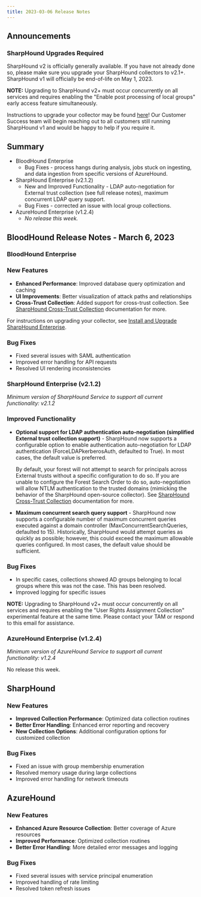 ```yaml
---
title: 2023-03-06 Release Notes
---
```


## Announcements

### SharpHound Upgrades Required

SharpHound v2 is officially generally available. If you have not already done so, please make sure you upgrade your SharpHound collectors to v2.1+. SharpHound v1 will officially be end-of-life on May 1, 2023.

**NOTE:** Upgrading to SharpHound v2+ must occur concurrently on all services and requires enabling the "Enable post processing of local groups" early access feature simultaneously.

Instructions to upgrade your collector may be found [here](/install-data-collector/install-sharphound/install-upgrade)! Our Customer Success team will begin reaching out to all customers still running SharpHound v1 and would be happy to help if you require it.

## Summary

* BloodHound Enterprise
    * Bug Fixes - process hangs during analysis, jobs stuck on ingesting, and data ingestion from specific versions of AzureHound.
* SharpHound Enterprise (v2.1.2)
    * New and Improved Functionality - LDAP auto-negotiation for External trust collection (see full release notes), maximum concurrent LDAP query support.
    * Bug Fixes - corrected an issue with local group collections.
* AzureHound Enterprise (v1.2.4)
    * _No release this week._

## BloodHound Release Notes - March 6, 2023

### BloodHound Enterprise

### New Features

- **Enhanced Performance**: Improved database query optimization and caching
- **UI Improvements**: Better visualization of attack paths and relationships
- **Cross-Trust Collection**: Added support for cross-trust collection. See [SharpHound Cross-Trust Collection](/install-data-collector/install-sharphound/cross-trust-collection) documentation for more.

For instructions on upgrading your collector, see [Install and Upgrade SharpHound Enterprise](/install-data-collector/install-sharphound/install-upgrade).

### Bug Fixes

- Fixed several issues with SAML authentication
- Improved error handling for API requests
- Resolved UI rendering inconsistencies

### SharpHound Enterprise (v2.1.2)

_Minimum version of SharpHound Service to support all current functionality: v2.1.2_

### Improved Functionality

* **Optional support for LDAP authentication auto-negotiation (simplified External trust collection support)** \- SharpHound now supports a configurable option to enable authentication auto-negotiation for LDAP authentication (ForceLDAPkerberosAuth, defaulted to True). In most cases, the default value is preferred.

    By default, your forest will not attempt to search for principals across External trusts without a specific configuration to do so. If you are unable to configure the Forest Search Order to do so, auto-negotiation will allow NTLM authentication to the trusted domains (mimicking the behavior of the SharpHound open-source collector). See [SharpHound Cross-Trust Collection](/install-data-collector/install-sharphound/cross-trust-collection) documentation for more.


* **Maximum concurrent search query support** \- SharpHound now supports a configurable number of maximum concurrent queries executed against a domain controller (MaxConcurrentSearchQueries, defaulted to 15). Historically, SharpHound would attempt queries as quickly as possible; however, this could exceed the maximum allowable queries configured. In most cases, the default value should be sufficient.

### Bug Fixes

* In specific cases, collections showed AD groups belonging to local groups where this was not the case. This has been resolved.
* Improved logging for specific issues

**NOTE:** Upgrading to SharpHound v2+ must occur concurrently on all services and requires enabling the "User Rights Assignment Collection" experimental feature at the same time. Please contact your TAM or respond to this email for assistance.

### AzureHound Enterprise (v1.2.4)

_Minimum version of AzureHound Service to support all current functionality: v1.2.4_

No release this week.

## SharpHound

### New Features

- **Improved Collection Performance**: Optimized data collection routines
- **Better Error Handling**: Enhanced error reporting and recovery
- **New Collection Options**: Additional configuration options for customized collection

### Bug Fixes

- Fixed an issue with group membership enumeration
- Resolved memory usage during large collections
- Improved error handling for network timeouts

## AzureHound

### New Features

- **Enhanced Azure Resource Collection**: Better coverage of Azure resources
- **Improved Performance**: Optimized collection routines
- **Better Error Handling**: More detailed error messages and logging

### Bug Fixes

- Fixed several issues with service principal enumeration
- Improved handling of rate limiting
- Resolved token refresh issues

